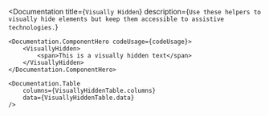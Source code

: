 
<Documentation 
    title={`Visually Hidden`} 
    description={`
        Use these helpers to visually hide elements but keep them accessible to assistive technologies.
    `}
>
    <Documentation.ComponentHero codeUsage={codeUsage}>
        <VisuallyHidden>
            <span>This is a visually hidden text</span>
        </VisuallyHidden>
    </Documentation.ComponentHero>

    <Documentation.Table 
        columns={VisuallyHiddenTable.columns} 
        data={VisuallyHiddenTable.data} 
    />
</Documentation>